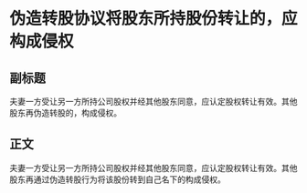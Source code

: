 # 伪造转股协议将股东所持股份转让的，应构成侵权
## 副标题
夫妻一方受让另一方所持公司股权并经其他股东同意，应认定股权转让有效。其他股东再伪造转股的，构成侵权。
## 正文
夫妻一方受让另一方所持公司股权并经其他股东同意，应认定股权转让有效。其他股东再通过伪造转股行为将该股份转到自己名下的构成侵权。